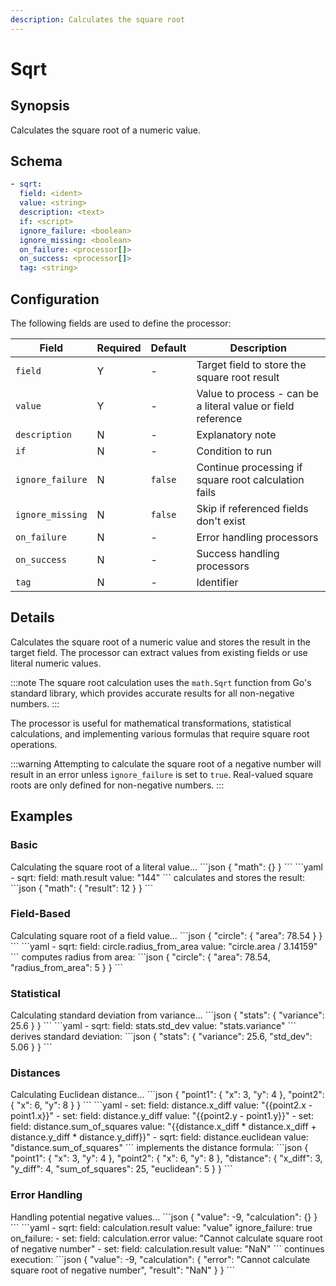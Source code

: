 ```yaml
---
description: Calculates the square root
---
```


# Sqrt

## Synopsis

Calculates the square root of a numeric value.

## Schema

```yaml {2-3}
- sqrt:
  field: <ident>
  value: <string>
  description: <text>
  if: <script>
  ignore_failure: <boolean>
  ignore_missing: <boolean>
  on_failure: <processor[]>
  on_success: <processor[]>
  tag: <string>
```

## Configuration

The following fields are used to define the processor:

|Field|Required|Default|Description|
|---|---|---|---|
|`field`|Y|-|Target field to store the square root result|
|`value`|Y|-|Value to process - can be a literal value or field reference|
|`description`|N|-|Explanatory note|
|`if`|N|-|Condition to run|
|`ignore_failure`|N|`false`|Continue processing if square root calculation fails|
|`ignore_missing`|N|`false`|Skip if referenced fields don't exist|
|`on_failure`|N|-|Error handling processors|
|`on_success`|N|-|Success handling processors|
|`tag`|N|-|Identifier|

## Details

Calculates the square root of a numeric value and stores the result in the target field. The processor can extract values from existing fields or use literal numeric values.

:::note
The square root calculation uses the `math.Sqrt` function from Go's standard library, which provides accurate results for all non-negative numbers.
:::

The processor is useful for mathematical transformations, statistical calculations, and implementing various formulas that require square root operations.

:::warning
Attempting to calculate the square root of a negative number will result in an error unless `ignore_failure` is set to `true`. Real-valued square roots are only defined for non-negative numbers.
:::

## Examples

### Basic

<ExampleGrid>
  <CommentCol>
    Calculating the square root of a literal value...
  </CommentCol>
  <CodeCol>
    ```json
    {
      "math": {}
    }
    ```
    ```yaml
    - sqrt:
        field: math.result
        value: "144"
    ```
  </CodeCol>
  <CommentCol>
    calculates and stores the result:
  </CommentCol>
  <CodeCol>
    ```json
    {
      "math": {
        "result": 12
      }
    }
    ```
  </CodeCol>
</ExampleGrid>

### Field-Based

<ExampleGrid>
  <CommentCol>
    Calculating square root of a field value...
  </CommentCol>
  <CodeCol>
    ```json
    {
      "circle": {
        "area": 78.54
      }
    }
    ```
    ```yaml
    - sqrt:
        field: circle.radius_from_area
        value: "circle.area / 3.14159"
    ```
  </CodeCol>
  <CommentCol>
    computes radius from area:
  </CommentCol>
  <CodeCol>
    ```json
    {
      "circle": {
        "area": 78.54,
        "radius_from_area": 5
      }
    }
    ```
  </CodeCol>
</ExampleGrid>

### Statistical

<ExampleGrid>
  <CommentCol>
    Calculating standard deviation from variance...
  </CommentCol>
  <CodeCol>
    ```json
    {
      "stats": {
        "variance": 25.6
      }
    }
    ```
    ```yaml
    - sqrt:
        field: stats.std_dev
        value: "stats.variance"
    ```
  </CodeCol>
  <CommentCol>
    derives standard deviation:
  </CommentCol>
  <CodeCol>
    ```json
    {
      "stats": {
        "variance": 25.6,
        "std_dev": 5.06
      }
    }
    ```
  </CodeCol>
</ExampleGrid>

### Distances

<ExampleGrid>
  <CommentCol>
    Calculating Euclidean distance...
  </CommentCol>
  <CodeCol>
    ```json
    {
      "point1": {
        "x": 3,
        "y": 4
      },
      "point2": {
        "x": 6,
        "y": 8
      }
    }
    ```
    ```yaml
    - set:
        field: distance.x_diff
        value: "{{point2.x - point1.x}}"
    - set:
        field: distance.y_diff
        value: "{{point2.y - point1.y}}"
    - set:
        field: distance.sum_of_squares
        value: "{{distance.x_diff * distance.x_diff + distance.y_diff * distance.y_diff}}"
    - sqrt:
        field: distance.euclidean
        value: "distance.sum_of_squares"
    ```
  </CodeCol>
  <CommentCol>
    implements the distance formula:
  </CommentCol>
  <CodeCol>
    ```json
    {
      "point1": {
        "x": 3,
        "y": 4
      },
      "point2": {
        "x": 6,
        "y": 8
      },
      "distance": {
        "x_diff": 3,
        "y_diff": 4,
        "sum_of_squares": 25,
        "euclidean": 5
      }
    }
    ```
  </CodeCol>
</ExampleGrid>

### Error Handling

<ExampleGrid>
  <CommentCol>
    Handling potential negative values...
  </CommentCol>
  <CodeCol>
    ```json
    {
      "value": -9,
      "calculation": {}
    }
    ```
    ```yaml
    - sqrt:
        field: calculation.result
        value: "value"
        ignore_failure: true
        on_failure:
          - set:
              field: calculation.error
              value: "Cannot calculate square root of negative number"
          - set:
              field: calculation.result
              value: "NaN"
    ```
  </CodeCol>
  <CommentCol>
    continues execution:
  </CommentCol>
  <CodeCol>
    ```json
    {
      "value": -9,
      "calculation": {
        "error": "Cannot calculate square root of negative number",
        "result": "NaN"
      }
    }
    ```
  </CodeCol>
</ExampleGrid>
